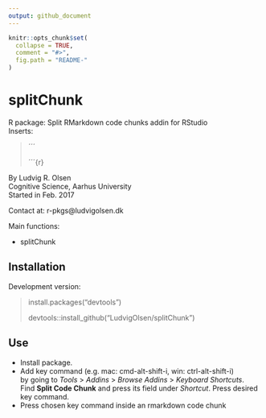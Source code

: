 ```yaml
---
output: github_document
---
```


<!-- README.md is generated from README.Rmd. Please edit that file -->

```r
knitr::opts_chunk$set(
  collapse = TRUE,
  comment = "#>",
  fig.path = "README-"
)
```

# splitChunk

R package: Split RMarkdown code chunks addin for RStudio  
Inserts: 

> 
> ´´´
> 
> ´´´{r}
> 

By Ludvig R. Olsen  
Cognitive Science, Aarhus University  
Started in Feb. 2017  

Contact at:
r-pkgs@ludvigolsen.dk

Main functions:   

* splitChunk  

## Installation  
Development version:  

> install.packages("devtools")
>
> devtools::install_github("LudvigOlsen/splitChunk")  

## Use

* Install package.
* Add key command (e.g. mac: cmd-alt-shift-i, win: ctrl-alt-shift-i)   
by going to *Tools* > *Addins* > *Browse Addins* > *Keyboard Shortcuts*.  
Find **Split Code Chunk** and press its field under *Shortcut*. Press desired key command.  
* Press chosen key command inside an rmarkdown code chunk  

